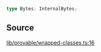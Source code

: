 ```ts
type Bytes: InternalBytes;
```

## Source

[lib/provable/wrapped-classes.ts:16](https://github.com/o1-labs/o1js/blob/ccbd5fd4525adaf6c1f07bef7847d7bac67c71b5/src/lib/provable/wrapped-classes.ts#L16)
